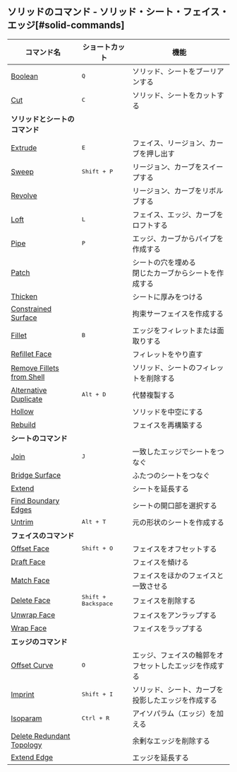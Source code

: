 ## ソリッドのコマンド - ソリッド・シート・フェイス・エッジ[#solid-commands]
| コマンド名                                                       | ショートカット             | 機能                                                     |
| ---------------------------------------------------------------- | -------------------------- | -------------------------------------------------------- |
| [Boolean](solid/boolean)                                         | <kbd>Q</kbd>               | ソリッド、シートをブーリアンする                         |
| [Cut](solid/cut)                                                 | <kbd>C</kbd>               | ソリッド、シートをカットする                             |
| **ソリッドとシートのコマンド**                                   |                            |                                                          |
| [Extrude](solid/extrude)                                         | <kbd>E</kbd>               | フェイス、リージョン、カーブを押し出す                   |
| [Sweep](solid/sweep)                                         | <kbd>Shift + P</kbd>         | リージョン、カーブをスイープする                         |
| [Revolve](solid/revolve)                                         |                            | リージョン、カーブをリボルブする                         |
| [Loft](solid/loft)                                           | <kbd>L</kbd>               | フェイス、エッジ、カーブをロフトする                     |
| [Pipe](solid/pipe)                                           | <kbd>P</kbd>               | エッジ、カーブからパイプを作成する                       |
| [Patch](solid/patch)                                         |                            | シートの穴を埋める<br />閉じたカーブからシートを作成する |
| [Thicken](solid/thicken)                                     |                            | シートに厚みをつける                                     |
| [Constrained Surface](solid/constrained-surface)             |                            | 拘束サーフェイスを作成する                               |
| [Fillet](solid/fillet)                                       | <kbd>B</kbd>               | エッジをフィレットまたは面取りする                       |
| [Refillet Face](solid/refillet-face)                         |                            | フィレットをやり直す                                     |
| [Remove Fillets from Shell](solid/remove-fillets-from-shell) |                            | ソリッド、シートのフィレットを削除する                   |
| [Alternative Duplicate](solid/alternative-duplicate)         | <kbd>Alt + D</kbd>           | 代替複製する                                             |
| [Hollow](solid/hollow)                                       |                            | ソリッドを中空にする                                     |
| [Rebuild](solid/rebuild)                                     |                            | フェイスを再構築する                                     |
| **シートのコマンド**                                             |                            |                                                          |
| [Join](solid/join)                                               | <kbd>J</kbd>               | 一致したエッジでシートをつなぐ                           |
| [Bridge Surface](solid/bridge-surface)                       |                            | ふたつのシートをつなぐ                                   |
| [Extend](solid/extend)                                       |                            | シートを延長する                                         |
| [Find Boundary Edges](solid/find-boundary-edges)             |                            | シートの開口部を選択する                                 |
| [Untrim](solid/untrim)                                           | <kbd>Alt + T</kbd>           | 元の形状のシートを作成する                               |
| **フェイスのコマンド**                                           |                            |                                                          |
| [Offset Face](solid/offset-face)                             | <kbd>Shift + O</kbd>         | フェイスをオフセットする                                 |
| [Draft Face](solid/draft-face)                               |                            | フェイスを傾ける                                         |
| [Match Face](solid/match-face)                               |                            | フェイスをほかのフェイスと一致させる                     |
| [Delete Face](solid/delete-face)                             | <kbd>Shift + Backspace</kbd> | フェイスを削除する                                       |
| [Unwrap Face](solid/unwrap-face)                             |                            | フェイスをアンラップする                                 |
| [Wrap Face](solid/wrap-face)                                 |                            | フェイスをラップする                                     |
| **エッジのコマンド**                                             |                            |                                                          |
| [Offset Curve](solid/offset-curve)                               | <kbd>O</kbd>               | エッジ、フェイスの輪郭をオフセットしたエッジを作成する   |
| [Imprint](solid/imprint)                                     | <kbd>Shift + I</kbd>         | ソリッド、シート、カーブを投影したエッジを作成する       |
| [Isoparam](solid/isoparam)                                   | <kbd>Ctrl + R</kbd>          | アイソパラム（エッジ）を加える                                           |
| [Delete Redundant Topology](solid/delete-redundant-topology) |                            | 余剰なエッジを削除する                                   |
| [Extend Edge](solid/extend-edge)                             |                            | エッジを延長する                                         |





